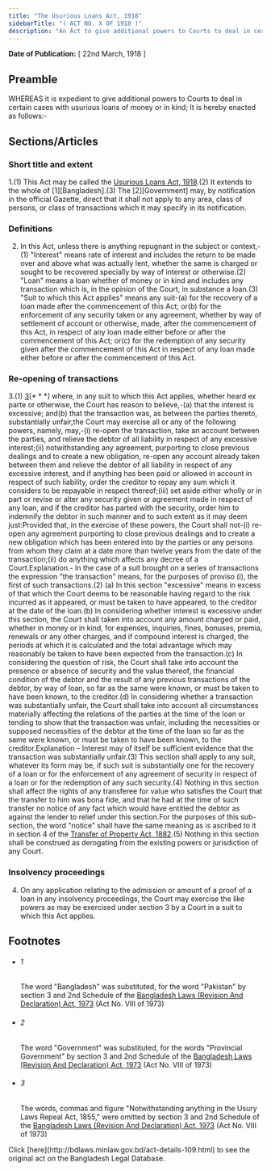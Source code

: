 ```yaml
---
title: "The Usurious Loans Act, 1918"
sidebarTitle: "( ACT NO. X OF 1918 )"
description: "An Act to give additional powers to Courts to deal in certain cases with usurious loans of money or in kind."
---
```


**Date of Publication:** [ 22nd March, 1918 ]

## Preamble

WHEREAS it is expedient to give additional powers to Courts to deal in certain cases with usurious loans of money or in kind; It is hereby enacted as follows:-

## Sections/Articles

### Short title and extent

1.(1) This Act may be called the [Usurious Loans Act, 1918](/laws/act-109 "Usurious Loans Act, 1918").(2) It extends to the whole of [1][Bangladesh].(3) The [2][Government] may, by notification in the official Gazette, direct that it shall not apply to any area, class of persons, or class of transactions which it may specify in its notification.

### Definitions

2. In this Act, unless there is anything repugnant in the subject or context,-(1) "Interest" means rate of interest and includes the return to be made over and above what was actually lent, whether the same is charged or sought to be recovered specially by way of interest or otherwise.(2) "Loan" means a loan whether of money or in kind and includes any transaction which is, in the opinion of the Court, in substance a loan.(3) "Suit to which this Act applies" means any suit-(a) for the recovery of a loan made after the commencement of this Act; or(b) for the enforcement of any security taken or any agreement, whether by way of settlement of account or otherwise, made, after the commencement of this Act, in respect of any loan made either before or after the commencement of this Act; or(c) for the redemption of any security given after the commencement of this Act in respect of any loan made either before or after the commencement of this Act.

### Re-opening of transactions

3.(1) [3](1)[\* \* \*] where, in any suit to which this Act applies, whether heard ex parte or otherwise, the Court has reason to believe,-(a) that the interest is excessive; and(b) that the transaction was, as between the parties thereto, substantially unfair,the Court may exercise all or any of the following powers, namely, may,-(i) re-open the transaction, take an account between the parties, and relieve the debtor of all liability in respect of any excessive interest;(ii) notwithstanding any agreement, purporting to close previous dealings and to create a new obligation, re-open any account already taken between them and relieve the debtor of all liability in respect of any excessive interest, and if anything has been paid or allowed in account in respect of such liability, order the creditor to repay any sum which it considers to be repayable in respect thereof;(iii) set aside either wholly or in part or revise or alter any security given or agreement made in respect of any loan, and if the creditor has parted with the security, order him to indemnify the debtor in such manner and to such extent as it may deem just:Provided that, in the exercise of these powers, the Court shall not-(i) re-open any agreement purporting to close previous dealings and to create a new obligation which has been entered into by the parties or any persons from whom they claim at a date more than twelve years from the date of the transaction;(ii) do anything which affects any decree of a Court.Explanation.- In the case of a suit brought on a series of transactions the expression "the transaction" means, for the purposes of proviso (i), the first of such transactions.(2) (a) In this section "excessive" means in excess of that which the Court deems to be reasonable having regard to the risk incurred as it appeared, or must be taken to have appeared, to the creditor at the date of the loan.(b) In considering whether interest is excessive under this section, the Court shall taken into account any amount charged or paid, whether in money or in kind, for expenses, inquiries, fines, bonuses, premia, renewals or any other charges, and if compound interest is charged, the periods at which it is calculated and the total advantage which may reasonably be taken to have been expected from the transaction.(c) In considering the question of risk, the Court shall take into account the presence or absence of security and the value thereof, the financial condition of the debtor and the result of any previous transactions of the debtor, by way of loan, so far as the same were known, or must be taken to have been known, to the creditor.(d) In considering whether a transaction was substantially unfair, the Court shall take into account all circumstances materially affecting the relations of the parties at the time of the loan or tending to show that the transaction was unfair, including the necessities or supposed necessities of the debtor at the time of the loan so far as the same were known, or must be taken to have been known, to the creditor.Explanation – Interest may of itself be sufficient evidence that the transaction was substantially unfair.(3) This section shall apply to any suit, whatever its form may be, if such suit is substantially one for the recovery of a loan or for the enforcement of any agreement of security in respect of a loan or for the redemption of any such security.(4) Nothing in this section shall affect the rights of any transferee for value who satisfies the Court that the transfer to him was bona fide, and that he had at the time of such transfer no notice of any fact which would have entitled the debtor as against the lender to relief under this section.For the purposes of this sub-section, the word "notice" shall have the same meaning as is ascribed to it in section 4 of the [Transfer of Property Act, 1882](/laws/act-48 "Transfer of Property Act, 1882").(5) Nothing in this section shall be construed as derogating from the existing powers or jurisdiction of any Court.

### Insolvency proceedings

4. On any application relating to the admission or amount of a proof of a loan in any insolvency proceedings, the Court may exercise the like powers as may be exercised under section 3 by a Court in a suit to which this Act applies.

## Footnotes

- ###### 1

  The word "Bangladesh" was substituted, for the word "Pakistan" by section 3 and 2nd Schedule of the [Bangladesh Laws (Revision And Declaration) Act, 1973](/laws/act-430 "Bangladesh Laws (Revision And Declaration) Act, 1973") (Act No. VIII of 1973)

- ###### 2

  The word "Government" was substituted, for the words "Provincial Government" by section 3 and 2nd Schedule of the [Bangladesh Laws (Revision And Declaration) Act, 1973](/laws/act-430 "Bangladesh Laws (Revision And Declaration) Act, 1973") (Act No. VIII of 1973)

- ###### 3

  The words, commas and figure "Notwithstanding anything in the Usury Laws Repeal Act, 1855," were omitted by section 3 and 2nd Schedule of the [Bangladesh Laws (Revision And Declaration) Act, 1973](/laws/act-430 "Bangladesh Laws (Revision And Declaration) Act, 1973") (Act No. VIII of 1973)

<Note>
  Click [here](http://bdlaws.minlaw.gov.bd/act-details-109.html) to see the original act on the Bangladesh Legal Database.
</Note>

